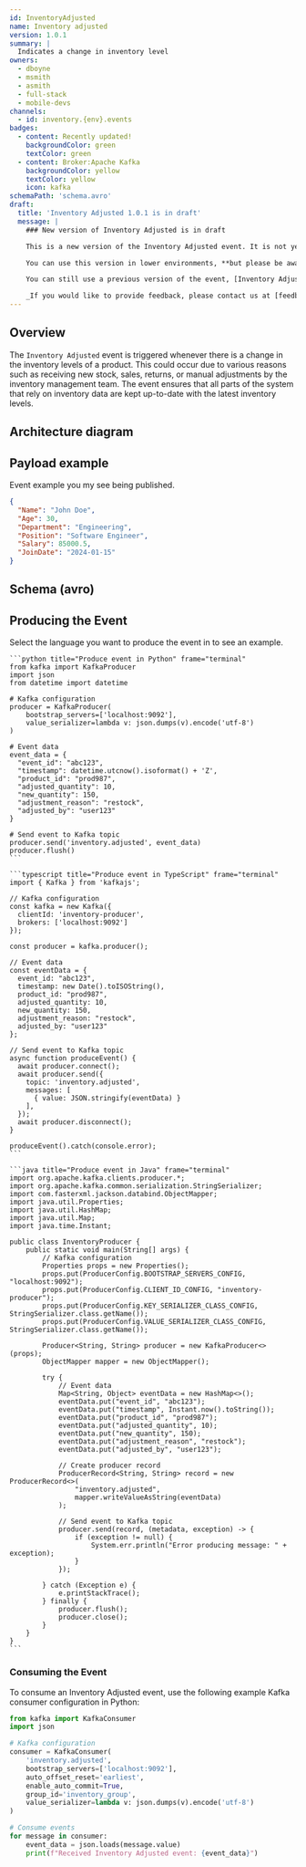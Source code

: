 ```yaml
---
id: InventoryAdjusted
name: Inventory adjusted
version: 1.0.1
summary: |
  Indicates a change in inventory level
owners:
  - dboyne
  - msmith
  - asmith
  - full-stack
  - mobile-devs
channels:
  - id: inventory.{env}.events
badges:
  - content: Recently updated!
    backgroundColor: green
    textColor: green
  - content: Broker:Apache Kafka
    backgroundColor: yellow
    textColor: yellow
    icon: kafka
schemaPath: 'schema.avro'
draft:
  title: 'Inventory Adjusted 1.0.1 is in draft'
  message: |
    ### New version of Inventory Adjusted is in draft

    This is a new version of the Inventory Adjusted event. It is not yet ready for production. We are still working on it and collecting feedback from the team.

    You can use this version in lower environments, **but please be aware that it is still in draft and may change.**

    You can still use a previous version of the event, [Inventory Adjusted 1.0.0](/docs/events/InventoryAdjusted/1.0.0), until that version is deprecated.

    _If you would like to provide feedback, please contact us at [feedback@eventcatalog.io](mailto:feedback@eventcatalog.io) or our slack channel [Order Management](https://join.slack.com/t/eventcatalog/shared_invite/zt-1q900000000000000000000000000000)_
---
```



## Overview

The `Inventory Adjusted` event is triggered whenever there is a change in the inventory levels of a product. This could occur due to various reasons such as receiving new stock, sales, returns, or manual adjustments by the inventory management team. The event ensures that all parts of the system that rely on inventory data are kept up-to-date with the latest inventory levels.

<Tiles>
  <Tile
    icon="UserGroupIcon"
    href="/docs/teams/full-stack"
    title="Contact the team"
    description="Any questions? Feel free to contact the owners"
  />
  <Tile
    icon="DocumentIcon"
    href={`/generated/events/Inventory/${frontmatter.id}/schema.avro`}
    title="View the schema"
    description="View the schema directly in your browser"
  />
</Tiles>

## Architecture diagram

<NodeGraph />

<SchemaViewer file="schema.yml" title="JSON Schema" maxHeight="500" />

## Payload example

Event example you my see being published.

```json title="Payload example"
{
  "Name": "John Doe",
  "Age": 30,
  "Department": "Engineering",
  "Position": "Software Engineer",
  "Salary": 85000.5,
  "JoinDate": "2024-01-15"
}
```

## Schema (avro)

<Schema file="schema.avro" title="Inventory Adjusted Schema (avro)" />

## Producing the Event

Select the language you want to produce the event in to see an example.

<Tabs>
  <TabItem title="Python">

    ```python title="Produce event in Python" frame="terminal"
    from kafka import KafkaProducer
    import json
    from datetime import datetime

    # Kafka configuration
    producer = KafkaProducer(
        bootstrap_servers=['localhost:9092'],
        value_serializer=lambda v: json.dumps(v).encode('utf-8')
    )

    # Event data
    event_data = {
      "event_id": "abc123",
      "timestamp": datetime.utcnow().isoformat() + 'Z',
      "product_id": "prod987",
      "adjusted_quantity": 10,
      "new_quantity": 150,
      "adjustment_reason": "restock",
      "adjusted_by": "user123"
    }

    # Send event to Kafka topic
    producer.send('inventory.adjusted', event_data)
    producer.flush()
    ```

  </TabItem>
  <TabItem title="TypeScript">

    ```typescript title="Produce event in TypeScript" frame="terminal"
    import { Kafka } from 'kafkajs';

    // Kafka configuration
    const kafka = new Kafka({
      clientId: 'inventory-producer',
      brokers: ['localhost:9092']
    });

    const producer = kafka.producer();

    // Event data
    const eventData = {
      event_id: "abc123",
      timestamp: new Date().toISOString(),
      product_id: "prod987",
      adjusted_quantity: 10,
      new_quantity: 150,
      adjustment_reason: "restock",
      adjusted_by: "user123"
    };

    // Send event to Kafka topic
    async function produceEvent() {
      await producer.connect();
      await producer.send({
        topic: 'inventory.adjusted',
        messages: [
          { value: JSON.stringify(eventData) }
        ],
      });
      await producer.disconnect();
    }

    produceEvent().catch(console.error);
    ```

  </TabItem>
  <TabItem title="Java">

    ```java title="Produce event in Java" frame="terminal"
    import org.apache.kafka.clients.producer.*;
    import org.apache.kafka.common.serialization.StringSerializer;
    import com.fasterxml.jackson.databind.ObjectMapper;
    import java.util.Properties;
    import java.util.HashMap;
    import java.util.Map;
    import java.time.Instant;

    public class InventoryProducer {
        public static void main(String[] args) {
            // Kafka configuration
            Properties props = new Properties();
            props.put(ProducerConfig.BOOTSTRAP_SERVERS_CONFIG, "localhost:9092");
            props.put(ProducerConfig.CLIENT_ID_CONFIG, "inventory-producer");
            props.put(ProducerConfig.KEY_SERIALIZER_CLASS_CONFIG, StringSerializer.class.getName());
            props.put(ProducerConfig.VALUE_SERIALIZER_CLASS_CONFIG, StringSerializer.class.getName());

            Producer<String, String> producer = new KafkaProducer<>(props);
            ObjectMapper mapper = new ObjectMapper();

            try {
                // Event data
                Map<String, Object> eventData = new HashMap<>();
                eventData.put("event_id", "abc123");
                eventData.put("timestamp", Instant.now().toString());
                eventData.put("product_id", "prod987");
                eventData.put("adjusted_quantity", 10);
                eventData.put("new_quantity", 150);
                eventData.put("adjustment_reason", "restock");
                eventData.put("adjusted_by", "user123");

                // Create producer record
                ProducerRecord<String, String> record = new ProducerRecord<>(
                    "inventory.adjusted",
                    mapper.writeValueAsString(eventData)
                );

                // Send event to Kafka topic
                producer.send(record, (metadata, exception) -> {
                    if (exception != null) {
                        System.err.println("Error producing message: " + exception);
                    }
                });

            } catch (Exception e) {
                e.printStackTrace();
            } finally {
                producer.flush();
                producer.close();
            }
        }
    }
    ```

  </TabItem>
</Tabs>

### Consuming the Event

To consume an Inventory Adjusted event, use the following example Kafka consumer configuration in Python:

```python title="Consuming the event with python" frame="terminal"
from kafka import KafkaConsumer
import json

# Kafka configuration
consumer = KafkaConsumer(
    'inventory.adjusted',
    bootstrap_servers=['localhost:9092'],
    auto_offset_reset='earliest',
    enable_auto_commit=True,
    group_id='inventory_group',
    value_serializer=lambda v: json.dumps(v).encode('utf-8')
)

# Consume events
for message in consumer:
    event_data = json.loads(message.value)
    print(f"Received Inventory Adjusted event: {event_data}")
```

<Footer />
